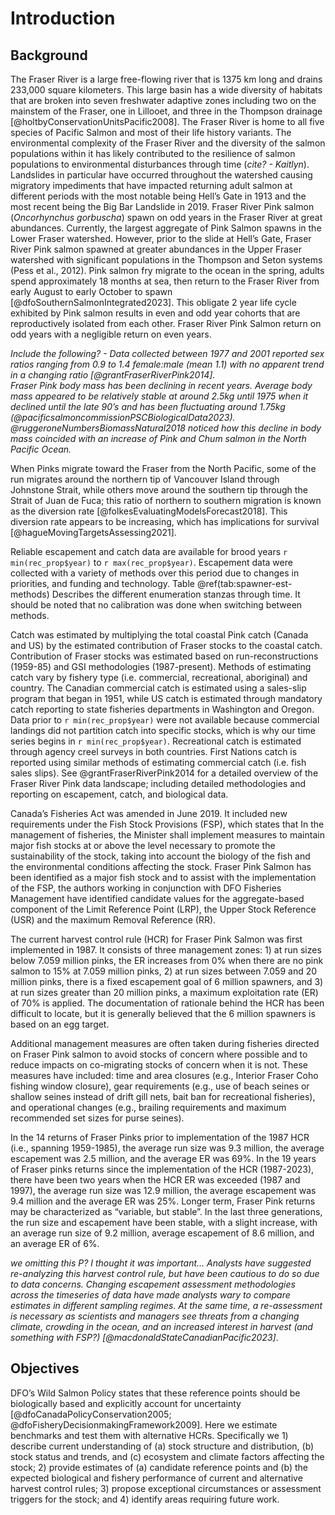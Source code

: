 # Introduction  

## Background  

The Fraser River is a large free-flowing river that is 1375 km long and drains 233,000 square kilometers. 
This large basin has a wide diversity of habitats that are broken into seven freshwater adaptive zones including two on the mainstem of the Fraser, one in Lillooet, and three in the Thompson drainage [@holtbyConservationUnitsPacific2008]. 
The Fraser River is home to all five species of Pacific Salmon and most of their life history variants. 
The environmental complexity of the Fraser River and the diversity of the salmon populations within it has likely contributed to the resilience of salmon populations to environmental disturbances through time (*cite? - Kaitlyn*).  
Landslides in particular have occurred throughout the watershed causing migratory impediments that have impacted returning adult salmon at different periods with the most notable being Hell's Gate in 1913 and the most recent being the Big Bar Landslide in 2019. 
Fraser River Pink salmon (*Oncorhynchus gorbuscha*) spawn on odd years in the Fraser River at great abundances. Currently, the largest aggregate of Pink Salmon spawns in the Lower Fraser watershed.
However, prior to the slide at Hell’s Gate, Fraser River Pink salmon spawned at greater abundances in the Upper Fraser watershed with significant populations in the Thompson and Seton systems (Pess et al., 2012). 
Pink salmon fry migrate to the ocean in the spring, adults spend approximately 18 months at sea, then return to the Fraser River from early August to early October to spawn [@dfoSouthernSalmonIntegrated2023]. 
This obligate 2 year life cycle exhibited by Pink salmon results in even and odd year cohorts that are reproductively isolated from each other. 
Fraser River Pink Salmon return on odd years with a negligible return on even years. 

*Include the following? - Data collected between 1977 and 2001 reported sex ratios ranging from 0.9 to 1.4 female:male (mean 1.1) with no apparent trend in a changing ratio [@grantFraserRiverPink2014].*  
*Fraser Pink body mass has been declining in recent years. *
*Average body mass appeared to be relatively stable at around 2.5kg until 1975 when it declined until the late 90's and has been fluctuating around 1.75kg (@pacificsalmoncommissionPSCBiologicalData2023).*
*@ruggeroneNumbersBiomassNatural2018 noticed how this decline in body mass coincided with an increase of Pink and Chum salmon in the North Pacific Ocean.*

When Pinks migrate toward the Fraser from the North Pacific, some of the run migrates around the northern tip of Vancouver Island through Johnstone Strait, while others move around the southern tip through the Strait of Juan de Fuca; this ratio of northern to southern migration is known as the diversion rate [@folkesEvaluatingModelsForecast2018]. 
This diversion rate appears to be increasing, which has implications for survival [@hagueMovingTargetsAssessing2021]. 

Reliable escapement and catch data are available for brood years `r min(rec_prop$year)` to `r max(rec_prop$year)`. 
Escapement data were collected with a variety of methods over this period due to changes in priorities, and funding and technology. 
Table \@ref(tab:spawner-est-methods) Describes the different enumeration stanzas through time. 
It should be noted that no calibration was done when switching between methods. 

Catch was estimated by multiplying the total coastal Pink catch (Canada and US) by the estimated contribution of Fraser stocks to the coastal catch. 
Contribution of Fraser stocks was estimated based on run-reconstructions (1959-85) and GSI methodologies (1987-present). 
Methods of estimating catch vary by fishery type (i.e. commercial, recreational, aboriginal) and country.
The Canadian commercial catch is estimated using a sales-slip program that began in 1951, while US catch is estimated through mandatory catch reporting to state fisheries departments in Washington and Oregon.
Data prior to `r min(rec_prop$year)` were not available because commercial landings did not partition catch into specific stocks, which is why our time series begins in `r min(rec_prop$year)`.
Recreational catch is estimated through agency creel surveys in both countries.
First Nations catch is reported using similar methods of estimating commercial catch (i.e. fish sales slips). 
See @grantFraserRiverPink2014 for a detailed overview of the Fraser River Pink data landscape; including detailed methodologies and reporting on escapement, catch, and biological data.  


Canada’s Fisheries Act was amended in June 2019. 
It included new requirements under the  Fish Stock Provisions (FSP), which states that In the management of fisheries, the Minister shall implement measures to maintain major fish stocks at or above the level necessary to promote the sustainability of the stock, taking into account the biology of the fish and the environmental conditions affecting the stock. 
Fraser Pink Salmon has been identified as a major fish stock and to assist with the implementation of the FSP, the authors working in conjunction with DFO Fisheries Management have identified candidate values for the aggregate-based component of the Limit Reference Point (LRP), the Upper Stock Reference (USR) and the maximum Removal Reference (RR). 

The current harvest control rule (HCR) for Fraser Pink Salmon was first implemented in 1987. 
It consists of three management zones: 1) at run sizes below 7.059 million pinks, the ER increases from 0% when there are no pink salmon to 15% at 7.059 million pinks, 2) at run sizes between 7.059 and 20 million pinks, there is a fixed escapement goal of 6 million spawners, and 3) at run sizes greater than 20 million pinks, a maximum exploitation rate (ER) of 70% is applied. 
The documentation of rationale behind the HCR has been difficult to locate, but it is generally believed that the 6 million spawners is based on an egg target. 

Additional management measures are often taken during fisheries directed on Fraser Pink salmon to avoid stocks of concern where possible and to reduce impacts on co-migrating stocks of concern when it is not.
These measures have included: time and area closures (e.g., Interior Fraser Coho fishing window closure), gear requirements (e.g., use of beach seines or shallow seines instead of drift gill nets, bait ban for recreational fisheries), and operational changes (e.g., brailing requirements and maximum recommended set sizes for purse seines). 

In the 14 returns of Fraser Pinks prior to implementation of the 1987 HCR (i.e., spanning 1959-1985), the average run size was 9.3 million, the average escapement was 2.5 million, and the average ER was 69%. 
In the 19 years of Fraser pinks returns since the implementation of the HCR (1987-2023), there have been two years when the HCR ER was exceeded (1987 and 1997), the average run size was 12.9 million, the average escapement was 9.4 million and the average ER was 25%. 
Longer term, Fraser Pink returns may be characterized as “variable, but stable”. 
In the last three generations, the run size and escapement have been stable, with a slight increase, with an average run size of 9.2 million, average escapement of 8.6 million, and an average ER of 6%. 


*we omitting this P? I thought it was important... Analysts have suggested re-analyzing this harvest control rule, but have been cautious to do so due to data concerns. *
*Changing escapement assessment methodologies across the timeseries of data have made analysts wary to compare estimates in different sampling regimes. At the same time, a re-assessment is necessary as scientists and managers see threats from a changing climate, crowding in the ocean, and an increased interest in harvest (and something with FSP?) [@macdonaldStateCanadianPacific2023]*.  


## Objectives  

DFO's Wild Salmon Policy states that these reference points should be biologically based and explicitly account for uncertainty [@dfoCanadaPolicyConservation2005; @dfoFisheryDecisionmakingFramework2009]. 
Here we estimate benchmarks and test them with alternative HCRs. 
Specifically we 1) describe current understanding of (a) stock structure and distribution, (b) stock status and trends, and (c) ecosystem and climate factors affecting the stock; 2) provide estimates of (a) candidate reference points and (b) the expected biological and fishery performance of current and alternative harvest control rules; 3) propose exceptional circumstances or assessment triggers for the stock; and 4) identify areas requiring future work.  
